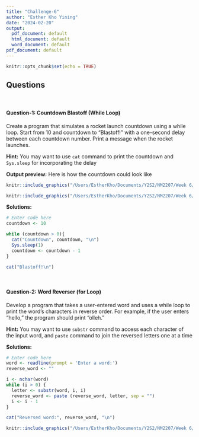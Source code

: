 ```yaml
---
title: "Challenge-6"
author: "Esther Kho Yining"
date: "2024-02-20"
output:   
  pdf_document: default
  html_document: default
  word_document: default
pdf_document: default
---
```


```r
knitr::opts_chunk$set(echo = TRUE)
```

## Questions
<br>

#### Question-1: Countdown Blastoff (While Loop)

Create a program that simulates a rocket launch countdown using a while loop. Start from 10 and countdown to "Blastoff!" with a one-second delay between each countdown number. Print a message when the rocket launches.

**Hint:** You may want to use `cat` command to print the countdown and `Sys.sleep` for incorporating the delay

**Output preview:** Here is how the countdown could look like 

```r
knitr::include_graphics("/Users/EstherKho/Documents/Y2S2/NM2207/Week 6/Challenge-6/Countdown.png")
```


```r
knitr::include_graphics("/Users/EstherKho/Documents/Y2S2/NM2207/Week 6/Challenge-6/Blastoff.png")
```


**Solutions:**

```r
# Enter code here
countdown <- 10 

while (countdown > 0){
  cat("Countdown", countdown, "\n")
  Sys.sleep(1)
  countdown <- countdown - 1
}

cat("Blastoff!\n")
```
<br>

#### Question-2: Word Reverser (for Loop)

Develop a program that takes a user-entered word and uses a while loop to print the word's characters in reverse order. For example, if the user enters "hello," the program should print "olleh."

**Hint:** You may want to use `substr` command to access each character of the input word, and `paste` command to join the reversed letters one at a time

**Solutions:** 

```r
# Enter code here
word <- readline(prompt = 'Enter a word:')
reverse_word <- ""

i <- nchar(word)
while (i > 0) {
  letter <- substr(word, i, i)
  reverse_word <- paste (reverse_word, letter, sep = "")
  i <- i - 1
}

cat("Reversed word:", reverse_word, "\n")
```

```r
knitr::include_graphics("/Users/EstherKho/Documents/Y2S2/NM2207/Week 6/Challenge-6/reverse_word.png")
```

<br>
